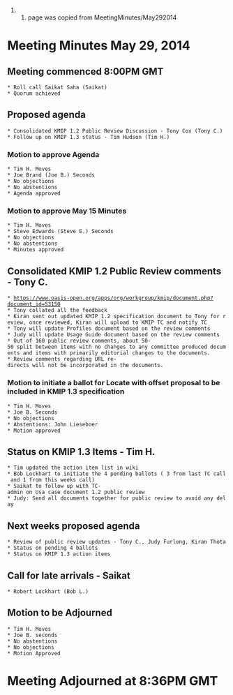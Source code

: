 ## page was copied from MeetingMinutes/May292014
= Meeting Minutes May 29, 2014 =
== Meeting commenced 8:00PM GMT ==
 * Roll call Saikat Saha (Saikat)
 * Quorum achieved

== Proposed agenda ==
 * Consolidated KMIP 1.2 Public Review Discussion - Tony Cox (Tony C.)
 * Follow up on KMIP 1.3 status - Tim Hudson (Tim H.)
 
=== Motion to approve Agenda ===
 * Tim H. Moves
 * Joe Brand (Joe B.) Seconds
 * No objections
 * No abstentions
 * Agenda approved 

=== Motion to approve May 15 Minutes ===
 * Tim H. Moves
 * Steve Edwards (Steve E.) Seconds
 * No objections
 * No abstentions
 * Minutes approved 
 
== Consolidated KMIP 1.2 Public Review comments - Tony C. ==
 * [[https://www.oasis-open.org/apps/org/workgroup/kmip/document.php?document_id=53150]]
 * Tony collated all the feedback
 * Kiran sent out updated KMIP 1.2 specification document to Tony for review, once reviewed, Kiran will upload to KMIP TC and notify TC
 * Tony will update Profiles document based on the review comments
 * Judy will update Usage Guide document based on the review comments
 * Out of 160 public review comments, about 50-50 split between items with no changes to any committee produced documents and items with primarily editorial changes to the documents.
 * Review comments regarding URL re-directs will not be incorporated in the documents. 

=== Motion to initiate a ballot for Locate with offset proposal to be included in KMIP 1.3 specification ===
 * Tim H. Moves
 * Joe B. Seconds
 * No objections
 * Abstentions: John Lieseboer 
 * Motion approved 

== Status on KMIP 1.3 Items - Tim H. ==
 * Tim updated the action item list in wiki
 * Bob Lockhart to initiate the 4 pending ballots ( 3 from last TC call and 1 from this weeks call)
 * Saikat to follow up with TC-admin on Usa case document 1.2 public review
 * Judy: Send all documents together for public review to avoid any delay
 
== Next weeks proposed agenda ==
 * Review of public review updates - Tony C., Judy Furlong, Kiran Thota
 * Status on pending 4 ballots 
 * Status on KMIP 1.3 action items


== Call for late arrivals - Saikat ==
 * Robert Lockhart (Bob L.)
 
== Motion to be Adjourned ==
 * Tim H. Moves
 * Joe B. seconds
 * No abstentions
 * No objections
 * Motion Approved
= Meeting Adjourned at 8:36PM GMT =

